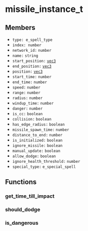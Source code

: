 # missile_instance_t

## Members

- `type: e_spell_type`
- `index: number`
- `network_id:` `number`
- `name:` `string`
- `start_position:` [`vec3`](/structs/math/vec3)
- `end_position:` [`vec3`](/structs/math/vec3)
- `position:` [`vec3`](/structs/math/vec3)
- `start_time:` `number`
- `end_time:` `number`
- `speed:` `number`
- `range:` `number`
- `radius:` `number`
- `windup_time:` `number`
- `danger:` `number`
- `is_cc:` `boolean`
- `collision:` `boolean`
- `has_edge_radius:` `boolean`
- `missile_spawn_time:` `number`
- `distance_to_end:` `number`
- `is_initialized:` `boolean`
- `ignore_missile:` `boolean`
- `manual_update:` `boolean`
- `allow_dodge:` `boolean`
- `ignore_health_threshold:` `number`
- `special_type:` `e_special_spell`

## Functions

### get_time_till_impact

### should_dodge

### is_dangerous
